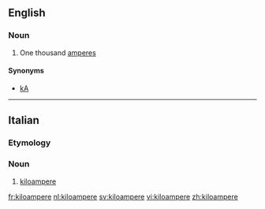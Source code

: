 ==English==

===Noun===
{{en-noun}}

# One thousand [[ampere]]s

====Synonyms====
* [[kA]]

----

==Italian==

===Etymology===
{{prefix|kilo|ampere|lang=it}}

===Noun===
{{head|it|noun|g=m}} {{inv}}

# [[#English|kiloampere]]

[[fr:kiloampere]]
[[nl:kiloampere]]
[[sv:kiloampere]]
[[vi:kiloampere]]
[[zh:kiloampere]]